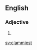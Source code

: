 ==English==

===Adjective===
{{head|en|adjective superlative form}}

# {{en-superlative of|clammy}}

[[sv:clammiest]]